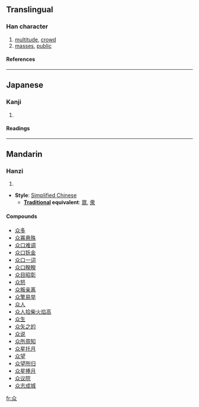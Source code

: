 {{see|眾|衆}}

==Translingual==
===Han character===
{{Han char|rad=人|as=04|sn=6|four=|canj=人人人 (OOO)}}
# [[multitude]], [[crowd]]
# [[mass]]es, [[public]]
====References====
{{Han ref|kx=0096.121|dkj=00453|dj=0204.080|hdz=10117.070|uh=4F17|ud=20247}}
----
==Japanese==
===Kanji===
{{ja-kanji|grade=|rs=人04}}
# {{defn|Japanese}}
====Readings====
{{ja-readings|on=[[ぎん]] (gin), [[ごん]] (gon)|kun=[[おおい]] (ooi)}}
----
==Mandarin==
===Hanzi===
{{cmn-hanzi|pin=[[zhòng]] (zhong4)|wg=chung<sup>4</sup>}}
# {{defn|Mandarin}}

* '''Style''': [[Simplified Chinese]] 
** '''[[Traditional Chinese|Traditional]] equivalent''': [[眾]], [[衆]]

====Compounds====
*[[众多]]
*[[众寡悬殊]]
*[[众口难调]]
*[[众口铄金]]
*[[众口一词]]
*[[众口睽睽]]
*[[众目昭彰]]
*[[众怒]]
*[[众叛亲离]]
*[[众擎易举]]
*[[众人]]
*[[众人拾柴火焰高]]
*[[众生]]
*[[众矢之的]]
*[[众说]]
*[[众所周知]]
*[[众星托月]]
*[[众望]]
*[[众望所归]]
*[[众星捧月]]
*[[众议院]]
*[[众志成城]]

[[fr:众]]